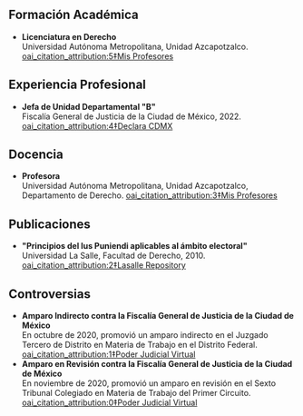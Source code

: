 ## Formación Académica

- **Licenciatura en Derecho**  
  Universidad Autónoma Metropolitana, Unidad Azcapotzalco. [oai_citation_attribution:5‡Mis Profesores](https://www.misprofesores.com/profesores/Vilma-Betzabeth-Pantoja-Rivas_115170?utm_source=chatgpt.com)

## Experiencia Profesional

- **Jefa de Unidad Departamental "B"**  
  Fiscalía General de Justicia de la Ciudad de México, 2022. [oai_citation_attribution:4‡Declara CDMX](https://declara.cdmx.gob.mx/declaracion/visor/pdf/43689/?utm_source=chatgpt.com)

## Docencia

- **Profesora**  
  Universidad Autónoma Metropolitana, Unidad Azcapotzalco, Departamento de Derecho. [oai_citation_attribution:3‡Mis Profesores](https://www.misprofesores.com/profesores/Vilma-Betzabeth-Pantoja-Rivas_115170?utm_source=chatgpt.com)

## Publicaciones

- **"Principios del Ius Puniendi aplicables al ámbito electoral"**  
  Universidad La Salle, Facultad de Derecho, 2010. [oai_citation_attribution:2‡Lasalle Repository](https://repositorio.lasalle.mx/handle/lasalle/466?utm_source=chatgpt.com)

## Controversias

- **Amparo Indirecto contra la Fiscalía General de Justicia de la Ciudad de México**  
  En octubre de 2020, promovió un amparo indirecto en el Juzgado Tercero de Distrito en Materia de Trabajo en el Distrito Federal. [oai_citation_attribution:1‡Poder Judicial Virtual](https://www.poderjudicialvirtual.com/fe-vilma-betzabeth-pantoja-rivas--fiscal-general-de-justicia-de-la-ciudad-de-mexico-834/2020?utm_source=chatgpt.com)
- **Amparo en Revisión contra la Fiscalía General de Justicia de la Ciudad de México**  
  En noviembre de 2020, promovió un amparo en revisión en el Sexto Tribunal Colegiado en Materia de Trabajo del Primer Circuito. [oai_citation_attribution:0‡Poder Judicial Virtual](https://www.poderjudicialvirtual.com/fe-vilma-betzabeth-pantoja-rivas--fiscalia-general-de-justicia-de-la-ciudad-de-mexico?utm_source=chatgpt.com)
